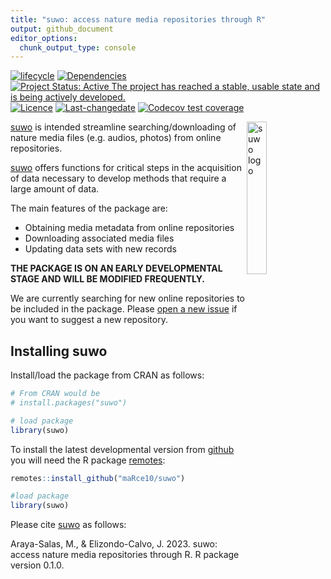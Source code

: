 ```yaml
---
title: "suwo: access nature media repositories through R"
output: github_document
editor_options: 
  chunk_output_type: console
---
```


<!-- README.md is generated from README.Rmd. Please edit that file -->
<!-- badges: start -->
[![lifecycle](https://lifecycle.r-lib.org/articles/figures/lifecycle-experimental.svg)](https://lifecycle.r-lib.org/articles/stages.html)
[![Dependencies](https://tinyverse.netlify.com/badge/suwo)](https://cran.r-project.org/package=suwo) 
[![Project Status: Active  The project has reached a stable, usable state and is being actively developed.](https://www.repostatus.org/badges/latest/active.svg)](https://www.repostatus.org/#active) 
[![Licence](https://img.shields.io/badge/https://img.shields.io/badge/licence-GPL--2-blue.svg)](https://www.gnu.org/licenses/gpl-3.0.en.html) 
<!-- [![minimal R version](https://img.shields.io/badge/R%3E%3D-`r strsplit(gsub("depends: R \\(|\\)", "", grep("^DEPENDS", ignore.case = TRUE, readLines(con = "./DESCRIPTION"), value = TRUE), ignore.case = TRUE), ",")[[1]][1]`-6666ff.svg)](https://cran.r-project.org/)  -->
<!-- [![packageversion](https://img.shields.io/badge/Package%20version-`r gsub("version: |version:", "", grep("^version", ignore.case = TRUE, readLines(con = "./DESCRIPTION"), value = TRUE), ignore.case = TRUE)`-orange.svg?style=flat-square)](commits/develop)  -->
[![Last-changedate](https://img.shields.io/badge/last%20change-`r gsub('-', '--', Sys.Date())`-yellowgreen.svg)](/commits/master) 
  [![Codecov test coverage](https://codecov.io/gh/maRce10/suwo/branch/master/graph/badge.svg)](https://app.codecov.io/gh/maRce10/suwo?branch=master)
<!-- [![CRAN_Status_Badge](https://www.r-pkg.org/badges/version/suwo)](https://cran.r-project.org/package=suwo) -->
<!-- [![Total Downloads](https://cranlogs.r-pkg.org/badges/grand-total/suwo)](https://cranlogs.r-pkg.org/badges/grand-total/suwo) -->
<!-- badges: end -->
  
<!-- <img src="man/figures/suwo_sticker.png" alt="suwo logo" align="right" width = "25%" height="25%"/> -->

<img src="man/figures/logo.png" alt="suwo logo" align="right" width = "25%" height="25%"/>

[suwo](https://github.com/maRce10/suwo) is intended streamline
searching/downloading of nature media files (e.g. audios, photos) from
online repositories.

[suwo](https://github.com/maRce10/suwo) offers functions for critical steps in the acquisition of data necessary to develop methods that require a large amount of data.

The main features of the package are:

- Obtaining media metadata from online repositories
- Downloading associated media files
- Updating data sets with new records


**THE PACKAGE IS ON AN EARLY DEVELOPMENTAL STAGE AND WILL BE MODIFIED FREQUENTLY.**

We are currently searching for new online repositories to be included in the package.
Please [open a new
issue](https://github.com/maRce10/suwo/issues/new/choose) if you want to
suggest a new repository.

## Installing suwo

Install/load the package from CRAN as follows:

```r
# From CRAN would be
# install.packages("suwo")

# load package
library(suwo)
```
To install the latest developmental version from
[github](https://github.com/) you will need the R package
[remotes](https://cran.r-project.org/package=remotes):

``` r
remotes::install_github("maRce10/suwo")

#load package
library(suwo)
```

Please cite [suwo](https://github.com/maRce10/suwo) as follows:

Araya-Salas, M., & Elizondo-Calvo, J. 2023. suwo: access nature media
repositories through R. R package version 0.1.0.

